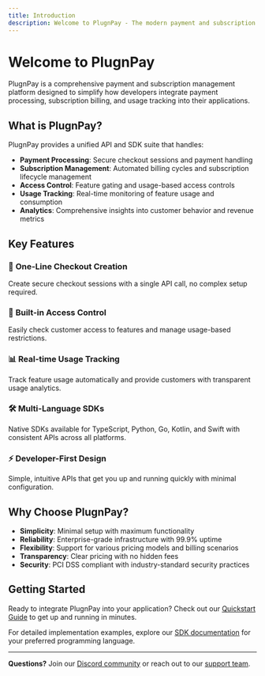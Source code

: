 ```yaml
---
title: Introduction
description: Welcome to PlugnPay - The modern payment and subscription management platform
---
```


# Welcome to PlugnPay

PlugnPay is a comprehensive payment and subscription management platform designed to simplify how developers integrate payment processing, subscription billing, and usage tracking into their applications.

## What is PlugnPay?

PlugnPay provides a unified API and SDK suite that handles:

- **Payment Processing**: Secure checkout sessions and payment handling
- **Subscription Management**: Automated billing cycles and subscription lifecycle management
- **Access Control**: Feature gating and usage-based access controls
- **Usage Tracking**: Real-time monitoring of feature usage and consumption
- **Analytics**: Comprehensive insights into customer behavior and revenue metrics

## Key Features

### 🚀 **One-Line Checkout Creation**
Create secure checkout sessions with a single API call, no complex setup required.

### 🔐 **Built-in Access Control**
Easily check customer access to features and manage usage-based restrictions.

### 📊 **Real-time Usage Tracking**
Track feature usage automatically and provide customers with transparent usage analytics.

### 🛠 **Multi-Language SDKs**
Native SDKs available for TypeScript, Python, Go, Kotlin, and Swift with consistent APIs across all platforms.

### ⚡ **Developer-First Design**
Simple, intuitive APIs that get you up and running quickly with minimal configuration.

## Why Choose PlugnPay?

- **Simplicity**: Minimal setup with maximum functionality
- **Reliability**: Enterprise-grade infrastructure with 99.9% uptime
- **Flexibility**: Support for various pricing models and billing scenarios
- **Transparency**: Clear pricing with no hidden fees
- **Security**: PCI DSS compliant with industry-standard security practices

## Getting Started

Ready to integrate PlugnPay into your application? Check out our [Quickstart Guide](/quickstart) to get up and running in minutes.

For detailed implementation examples, explore our [SDK documentation](/sdk/typescript) for your preferred programming language.

---

**Questions?** Join our [Discord community](https://discord.com) or reach out to our [support team](mailto:hi@plugnpay.dev).